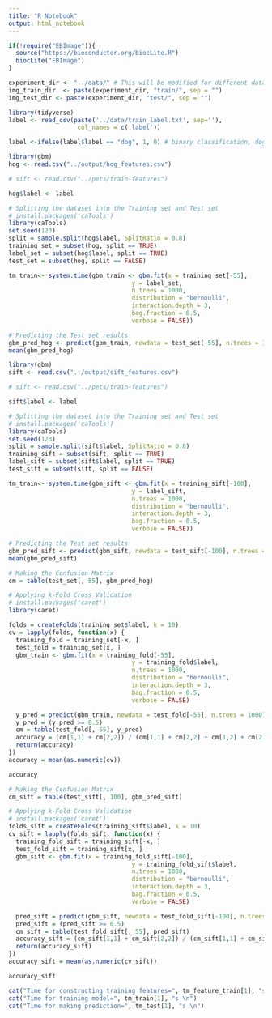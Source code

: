 ```yaml
---
title: "R Notebook"
output: html_notebook
---
```


```r
if(!require("EBImage")){
  source("https://bioconductor.org/biocLite.R")
  biocLite("EBImage")
}

```

```r
experiment_dir <- "../data/" # This will be modified for different data sets.
img_train_dir  <- paste(experiment_dir, "train/", sep = "")
img_test_dir <- paste(experiment_dir, "test/", sep = "")

```

```r
library(tidyverse)
label <- read_csv(paste('../data/train_label.txt', sep=''),
                   col_names = c('label'))

label <-ifelse(label$label == "dog", 1, 0) # binary classification, dog = 1, cat = 0. 

```

```r
library(gbm)
hog <- read.csv("../output/hog_features.csv")

# sift <- read.csv("../pets/train-features")

hog$label <- label

# Splitting the dataset into the Training set and Test set
# install.packages('caTools')
library(caTools)
set.seed(123)
split = sample.split(hog$label, SplitRatio = 0.8)
training_set = subset(hog, split == TRUE)
label_set = subset(hog$label, split == TRUE)
test_set = subset(hog, split == FALSE)

tm_train<- system.time(gbm_train <- gbm.fit(x = training_set[-55],
                                  y = label_set, 
                                  n.trees = 1000,
                                  distribution = "bernoulli",
                                  interaction.depth = 3,
                                  bag.fraction = 0.5,
                                  verbose = FALSE))

# Predicting the Test set results
gbm_pred_hog <- predict(gbm_train, newdata = test_set[-55], n.trees = 1, distribution = "bernoulli", interaction.depth = 3)
mean(gbm_pred_hog)
```


```r
library(gbm)
sift <- read.csv("../output/sift_features.csv")

# sift <- read.csv("../pets/train-features")

sift$label <- label

# Splitting the dataset into the Training set and Test set
# install.packages('caTools')
library(caTools)
set.seed(123)
split = sample.split(sift$label, SplitRatio = 0.8)
training_sift = subset(sift, split == TRUE)
label_sift = subset(sift$label, split == TRUE)
test_sift = subset(sift, split == FALSE)

tm_train<- system.time(gbm_sift <- gbm.fit(x = training_sift[-100],
                                  y = label_sift, 
                                  n.trees = 1000,
                                  distribution = "bernoulli",
                                  interaction.depth = 3,
                                  bag.fraction = 0.5,
                                  verbose = FALSE))

# Predicting the Test set results
gbm_pred_sift <- predict(gbm_sift, newdata = test_sift[-100], n.trees = 1, distribution = "bernoulli", interaction.depth = 3)
mean(gbm_pred_sift)
```

```r
# Making the Confusion Matrix
cm = table(test_set[, 55], gbm_pred_hog)

# Applying k-Fold Cross Validation
# install.packages('caret')
library(caret)

folds = createFolds(training_set$label, k = 10)
cv = lapply(folds, function(x) {
  training_fold = training_set[-x, ]
  test_fold = training_set[x, ]
  gbm_train <- gbm.fit(x = training_fold[-55],
                                  y = training_fold$label, 
                                  n.trees = 1000,
                                  distribution = "bernoulli",
                                  interaction.depth = 3,
                                  bag.fraction = 0.5,
                                  verbose = FALSE)

  y_pred = predict(gbm_train, newdata = test_fold[-55], n.trees = 1000)
  y_pred = (y_pred >= 0.5)
  cm = table(test_fold[, 55], y_pred)
  accuracy = (cm[1,1] + cm[2,2]) / (cm[1,1] + cm[2,2] + cm[1,2] + cm[2,1])
  return(accuracy)
})
accuracy = mean(as.numeric(cv))
```

```r
accuracy
```

```r
# Making the Confusion Matrix
cm_sift = table(test_sift[, 100], gbm_pred_sift)

# Applying k-Fold Cross Validation
# install.packages('caret')
folds_sift = createFolds(training_sift$label, k = 10)
cv_sift = lapply(folds_sift, function(x) {
  training_fold_sift = training_sift[-x, ]
  test_fold_sift = training_sift[x, ]
  gbm_sift <- gbm.fit(x = training_fold_sift[-100],
                                  y = training_fold_sift$label, 
                                  n.trees = 1000,
                                  distribution = "bernoulli",
                                  interaction.depth = 3,
                                  bag.fraction = 0.5,
                                  verbose = FALSE)

  pred_sift = predict(gbm_sift, newdata = test_fold_sift[-100], n.trees = 1000)
  pred_sift = (pred_sift >= 0.5)
  cm_sift = table(test_fold_sift[, 55], pred_sift)
  accuracy_sift = (cm_sift[1,1] + cm_sift[2,2]) / (cm_sift[1,1] + cm_sift[2,2] + cm_sift[1,2] + cm[2,1])
  return(accuracy_sift)
})
accuracy_sift = mean(as.numeric(cv_sift))
```

```r
accuracy_sift
```


```r
cat("Time for constructing training features=", tm_feature_train[1], "s \n")
cat("Time for training model=", tm_train[1], "s \n")
cat("Time for making prediction=", tm_test[1], "s \n")

```

